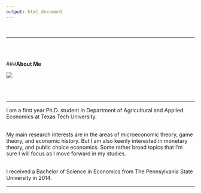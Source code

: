 ```yaml
---
output: html_document
---
```

<br>

---

<br>
<br>

<div class="container">
<div class="row">

<div class="col-sm-4" align="center">
###**About Me**

![](images/IMG_3185_1.jpg)
</div>

<div class="col-sm-5" align="center">
<br>
<br>

---

I am a first year Ph.D. student in Department of Agricultural and Applied Economics at Texas Tech University. <br><br>
 
My main research interests are in the areas of microeconomic theory, game theory, and economic history. But I am also keenly interested in monetary theory, and public choice economics. Some rather broad topics that I'm sure I will focus as I move forward in my studies. <br><br>
  
I received a Bachelor of Science in Economics from The Pennsylvania State University in 2014.
<br>
</div>
</div>
</div>

---